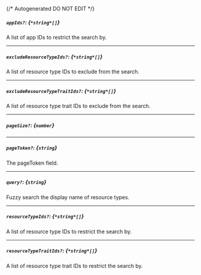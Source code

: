 {/* Autogenerated DO NOT EDIT  */}
##### `appIds?`: *{`*string*[]`}*
A list of app IDs to restrict the search by.

---
##### `excludeResourceTypeIds?`: *{`*string*[]`}*
A list of resource type IDs to exclude from the search.

---
##### `excludeResourceTypeTraitIds?`: *{`*string*[]`}*
A list of resource type trait IDs to exclude from the search.

---
##### `pageSize?`: *{`number`}*

---
##### `pageToken?`: *{`string`}*
The pageToken field.

---
##### `query?`: *{`string`}*
Fuzzy search the display name of resource types.

---
##### `resourceTypeIds?`: *{`*string*[]`}*
A list of resource type IDs to restrict the search by.

---
##### `resourceTypeTraitIds?`: *{`*string*[]`}*
A list of resource type trait IDs to restrict the search by.

